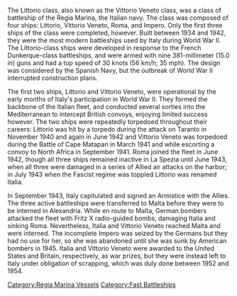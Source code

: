 The Littorio class, also known as the Vittorio Veneto class, was a class of battleship of the Regia Marina, the Italian navy. The class was composed of four ships: Littorio, Vittorio Veneto, Roma, and Impero. Only the first three ships of the class were completed, however. Built between 1934 and 1942, they were the most modern battleships used by Italy during World War II. The Littorio-class ships were developed in response to the French Dunkerque-class battleships, and were armed with nine 381-millimeter (15.0 in) guns and had a top speed of 30 knots (56 km/h; 35 mph). The design was considered by the Spanish Navy, but the outbreak of World War II interrupted construction plans.

The first two ships, Littorio and Vittorio Veneto, were operational by the early months of Italy's participation in World War II. They formed the backbone of the Italian fleet, and conducted several sorties into the Mediterranean to intercept British convoys, enjoying limited success however. The two ships were repeatedly torpedoed throughout their careers: Littorio was hit by a torpedo during the attack on Taranto in November 1940 and again in June 1942 and Vittorio Veneto was torpedoed during the Battle of Cape Matapan in March 1941 and while escorting a convoy to North Africa in September 1941. Roma joined the fleet in June 1942, though all three ships remained inactive in La Spezia until June 1943, when all three were damaged in a series of Allied air attacks on the harbor; in July 1943 when the Fascist regime was toppled Littorio was renamed Italia.

In September 1943, Italy capitulated and signed an Armistice with the Allies. The three active battleships were transferred to Malta before they were to be interned in Alexandria. While en route to Malta, German bombers attacked the fleet with Fritz X radio-guided bombs, damaging Italia and sinking Roma. Nevertheless, Italia and Vittorio Veneto reached Malta and were interned. The incomplete Impero was seized by the Germans but they had no use for her, so she was abandoned until she was sunk by American bombers in 1945. Italia and Vittorio Veneto were awarded to the United States and Britain, respectively, as war prizes, but they were instead left to Italy under obligation of scrapping, which was duly done between 1952 and 1954.
[[Category:Regia Marina Vessels]]
[[Category:Fast Battleships]]